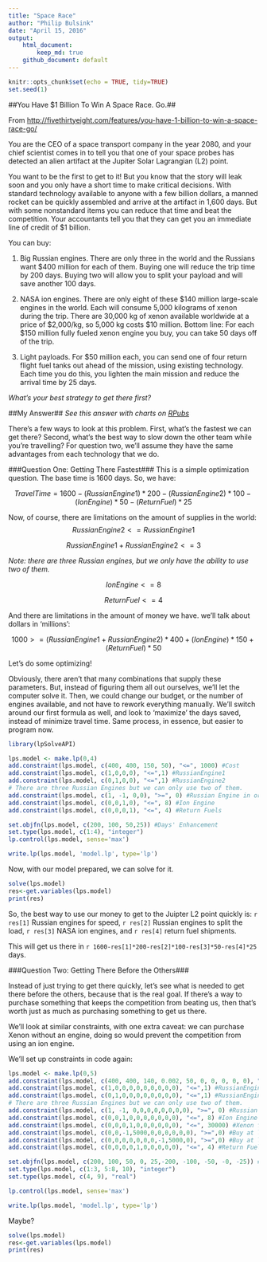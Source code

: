 ```yaml
---
title: "Space Race"
author: "Philip Bulsink"
date: "April 15, 2016"
output: 
    html_document:
        keep_md: true
    github_document: default
---
```


```r
knitr::opts_chunk$set(echo = TRUE, tidy=TRUE)
set.seed(1)
```

##You Have $1 Billion To Win A Space Race. Go.##

From [http://fivethirtyeight.com/features/you-have-1-billion-to-win-a-space-race-go/](http://fivethirtyeight.com/features/you-have-1-billion-to-win-a-space-race-go/)

You are the CEO of a space transport company in the year 2080, and your chief scientist comes in to tell you that one of your space probes has detected an alien artifact at the Jupiter Solar Lagrangian (L2) point.

You want to be the first to get to it! But you know that the story will leak soon and you only have a short time to make critical decisions. With standard technology available to anyone with a few billion dollars, a manned rocket can be quickly assembled and arrive at the artifact in 1,600 days. But with some nonstandard items you can reduce that time and beat the competition. Your accountants tell you that they can get you an immediate line of credit of $1 billion.

You can buy:

1. Big Russian engines. There are only three in the world and the Russians want $400 million for each of them. Buying one will reduce the trip time by 200 days. Buying two will allow you to split your payload and will save another 100 days.

2. NASA ion engines. There are only eight of these $140 million large-scale engines in the world. Each will consume 5,000 kilograms of xenon during the trip. There are 30,000 kg of xenon available worldwide at a price of $2,000/kg, so 5,000 kg costs $10 million. Bottom line: For each $150 million fully fueled xenon engine you buy, you can take 50 days off of the trip.

3. Light payloads. For $50 million each, you can send one of four return flight fuel tanks out ahead of the mission, using existing technology. Each time you do this, you lighten the main mission and reduce the arrival time by 25 days.

*What's your best strategy to get there first?*

##My Answer##
*See this answer with charts on [RPubs](http://rpubs.com/pbulsink/space_race)*

There's a few ways to look at this problem. First, what's the fastest we can get there? Second, what's the best way to slow down the other team while you're travelling? For question two, we'll assume they have the same advantages from each technology that we do.

###Question One: Getting There Fastest###
This is a simple optimization question. The base time is 1600 days. So, we have:

$$TravelTime = 1600 - (RussianEngine1)*200 - (RussianEngine2)*100 - (IonEngine)*50 - (ReturnFuel)*25$$

Now, of course, there are limitations on the amount of supplies in the world:  
$$RussianEngine2 <= RussianEngine1 $$

$$RussianEngine1 + RussianEngine2 <= 3$$

*Note: there are three Russian engines, but we only have the ability to use two of them.*

$$IonEngine <= 8$$

$$ReturnFuel <= 4$$

And there are limitations in the amount of money we have. we'll talk about dollars in 'millions':

$$1000 >= (RussianEngine1+RussianEngine2)*400 + (IonEngine)*150 + (ReturnFuel)*50$$

Let's do some optimizing!

Obviously, there aren't that many combinations that supply these parameters. But, instead of figuring them all out ourselves, we'll let the computer solve it. Then, we could change our budget, or the number of engines available, and not have to rework everything manually. We'll switch around our first formula as well, and look to 'maximize' the days saved, instead of minimize travel time. Same process, in essence, but easier to program now.

```r
library(lpSolveAPI)

lps.model <- make.lp(0,4)
add.constraint(lps.model, c(400, 400, 150, 50), "<=", 1000) #Cost
add.constraint(lps.model, c(1,0,0,0), "<=",1) #RussianEngine1
add.constraint(lps.model, c(0,1,0,0), "<=",1) #RussianEngine2
# There are three Russian Engines but we can only use two of them.
add.constraint(lps.model, c(1, -1, 0,0), ">=", 0) #Russian Engine in order
add.constraint(lps.model, c(0,0,1,0), "<=", 8) #Ion Engine
add.constraint(lps.model, c(0,0,0,1), "<=", 4) #Return Fuels

set.objfn(lps.model, c(200, 100, 50,25)) #Days' Enhancement
set.type(lps.model, c(1:4), "integer")
lp.control(lps.model, sense='max')

write.lp(lps.model, 'model.lp', type='lp')
```

Now, with our model prepared, we can solve for it.

```r
solve(lps.model)
res<-get.variables(lps.model)
print(res)
```

So, the best way to use our money to get to the Juipter L2 point quickly is: `r res[1]` Russian engines for speed, `r res[2]` Russian engines to split the load, `r res[3]` NASA ion engines, and `r res[4]` return fuel shipments.

This will get us there in `r 1600-res[1]*200-res[2]*100-res[3]*50-res[4]*25` days.

###Question Two: Getting There Before the Others###

Instead of just trying to get there quickly, let's see what is needed to get there before the others, because that is the real goal. If there's a way to purchase something that keeps the competition from beating us, then that's worth just as much as purchasing something to get us there.

We'll look at similar constraints, with one extra caveat: we can purchase Xenon without an engine, doing so would prevent the competition from using an ion engine. 

We'll set up constraints in code again: 

```r
lps.model <- make.lp(0,5)
add.constraint(lps.model, c(400, 400, 140, 0.002, 50, 0, 0, 0, 0, 0), "<=", 1000) #Cost
add.constraint(lps.model, c(1,0,0,0,0,0,0,0,0,0), "<=",1) #RussianEngine1
add.constraint(lps.model, c(0,1,0,0,0,0,0,0,0,0), "<=",1) #RussianEngine2
# There are three Russian Engines but we can only use two of them.
add.constraint(lps.model, c(1, -1, 0,0,0,0,0,0,0,0), ">=", 0) #Russian Engine in order
add.constraint(lps.model, c(0,0,1,0,0,0,0,0,0,0), "<=", 8) #Ion Engine
add.constraint(lps.model, c(0,0,0,1,0,0,0,0,0,0), "<=", 30000) #Xenon for Ion Engine
add.constraint(lps.model, c(0,0,-1,5000,0,0,0,0,0,0), ">=",0) #Buy at least 5000 kg Xenon per Ion Engine
add.constraint(lps.model, c(0,0,0,0,0,0,0,-1,5000,0), ">=",0) #Buy at least 5000 kg Xenon per Ion Engine
add.constraint(lps.model, c(0,0,0,0,1,0,0,0,0,0), "<=", 4) #Return Fuels

set.objfn(lps.model, c(200, 100, 50, 0, 25,-200, -100, -50, -0, -25)) #Days Enhancement
set.type(lps.model, c(1:3, 5:8, 10), "integer")
set.type(lps.model, c(4, 9), "real")

lp.control(lps.model, sense='max')

write.lp(lps.model, 'model.lp', type='lp')

```

Maybe?

```r
solve(lps.model)
res<-get.variables(lps.model)
print(res)
```
